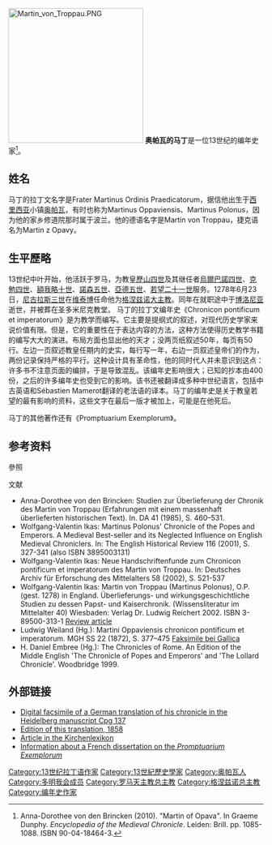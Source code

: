 [[Image:Martin_von_Troppau.PNG|266px]]
'''奥帕瓦的马丁'''是一位13世纪的编年史家<ref>Anna-Dorothee von den Brincken (2010). "Martin of Opava". In Graeme Dunphy. ''Encyclopedia of the Medieval Chronicle''. Leiden: Brill. pp. 1085-1088. ISBN 90-04-18464-3.</ref>。

== 姓名 ==
马丁的拉丁文名字是Frater Martinus Ordinis Praedicatorum，据信他出生于[[西里西亚|西里西亚]]小镇[[奥帕瓦|奥帕瓦]]，有时也称为Martinus Oppaviensis、Martinus Polonus，因为他的家乡修道院那时属于波兰。他的德语名字是Martin von Troppau，捷克语名为Martin z Opavy。

== 生平歷略 ==
13世纪中叶开始，他活跃于罗马，为教皇[[歷山四世|歷山四世]]及其继任者[[烏爾巴諾四世|烏爾巴諾四世]]、[[克勉四世|克勉四世]]、[[額我略十世|額我略十世]]、[[諾森五世|諾森五世]]、[[亞德五世|亞德五世]]、[[若望二十一世|若望二十一世]]服务。1278年6月23日，[[尼古拉斯三世|尼古拉斯三世]]在[[维泰博|维泰博]]任命他为[[格涅兹诺大主教|格涅兹诺大主教]]。同年在就职途中于[[博洛尼亚|博洛尼亚]]逝世，并被葬在圣多米尼克教堂。
马丁的拉丁文编年史《Chronicon pontificum et imperatorum》是为教学而编写。它主要是提纲式的叙述，对现代历史学家来说价值有限。但是，它的重要性在于表达内容的方法，这种方法使得历史教学书籍的编写大大的演进。布局方面也显出他的天才；没两页纸叙述50年，每页有50行。左边一页叙述教皇任期内的史实，每行写一年，右边一页叙述皇帝们的作为，两份记录保持严格的平行。这种设计具有革命性，他的同时代人并未意识到这点：许多书不注意页面的编排，于是导致混乱。该编年史影响很大；已知的抄本由400份，之后的许多编年史也受到它的影响。该书还被翻译成多种中世纪语言，包括中古英语和Sébastien Mamerot翻译的老法语的译本。马丁的编年史是关于教皇若望的最有影响的资料，这些文字在最后一版才被加上，可能是在他死后。

马丁的其他著作还有《Promptuarium Exemplorum》。

== 参考资料 ==
;參照
<references />

;文献
* Anna-Dorothee von den Brincken: Studien zur Überlieferung der Chronik des Martin von Troppau (Erfahrungen mit einem massenhaft überlieferten historischen Text). In. DA 41 (1985), S. 460–531.
* Wolfgang-Valentin Ikas: Martinus Polonus' Chronicle of the Popes and Emperors. A Medieval Best-seller and its Neglected Influence on English Medieval Chroniclers. In: The English Historical Review 116 (2001), S. 327-341 (also ISBN 3895003131)
* Wolfgang-Valentin Ikas: Neue Handschriftenfunde zum Chronicon pontificum et imperatorum des Martin von Troppau. In: Deutsches Archiv für Erforschung des Mittelalters 58 (2002), S. 521-537 
* Wolfgang-Valentin Ikas: Martin von Troppau (Martinus Polonus), O.P. (gest. 1278) in England. Überlieferungs- und wirkungsgeschichtliche Studien zu dessen Papst- und Kaiserchronik. (Wissensliteratur im Mittelalter 40) Wiesbaden: Verlag Dr. Ludwig Reichert 2002. ISBN 3-89500-313-1 [http://iasl.uni-muenchen.de/rezensio/liste/Dunphy3895003131_782.html Review article] {{Wayback|url=http://iasl.uni-muenchen.de/rezensio/liste/Dunphy3895003131_782.html |date=20200926141027 }}
* Ludwig Weiland (Hg.): Martini Oppaviensis chronicon pontificum et imperatorum. MGH SS 22 (1872), S. 377–475 [http://visualiseur.bnf.fr/Visualiseur?Destination=Gallica&O=NUMM-93452 Faksimile bei Gallica] {{Wayback|url=http://visualiseur.bnf.fr/Visualiseur?Destination=Gallica&O=NUMM-93452 |date=20200825124702 }}
* H. Daniel Embree (Hg.): The Chronicles of Rome. An Edition of the Middle English 'The Chronicle of Popes and Emperors' and 'The Lollard Chronicle'. Woodbridge 1999.

== 外部链接 ==
* [https://web.archive.org/web/20041227161054/http://www.ub.uni-heidelberg.de/helios/fachinfo/www/kunst/digi/lauber/cpg137.html Digital facsimile of a German translation of his chronicle in the Heidelberg manuscript Cpg 137]
* [http://digi.ub.uni-heidelberg.de/diglit/MartinusPolonus1858 Edition of this translation, 1858] {{Wayback|url=http://digi.ub.uni-heidelberg.de/diglit/MartinusPolonus1858 |date=20200918150651 }}
* [http://www.bautz.de/bbkl/m/martin_v_t.shtml Article in the Kirchenlexikon]{{Wayback|url=http://www.bautz.de/bbkl/m/martin_v_t.shtml |date=20110525012300 }}
* [http://theses.enc.sorbonne.fr/document18.html Information about a French dissertation on the ''Promptuarium Exemplorum''] {{Wayback|url=http://theses.enc.sorbonne.fr/document18.html |date=20120415015640 }}

{{Authority control}}

[[Category:13世纪拉丁语作家|Category:13世纪拉丁语作家]]
[[Category:13世紀歷史學家|Category:13世紀歷史學家]]
[[Category:奥帕瓦人|Category:奥帕瓦人]]
[[Category:多明我会成员|Category:多明我会成员]]
[[Category:罗马天主教总主教|Category:罗马天主教总主教]]
[[Category:格涅兹诺总主教|Category:格涅兹诺总主教]]
[[Category:编年史作家|Category:编年史作家]]